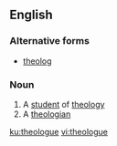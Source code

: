==English==

===Alternative forms===
* [[theolog]]

===Noun===
{{en-noun}}

# A [[student]] of [[theology]]
# A [[theologian]]

[[ku:theologue]]
[[vi:theologue]]